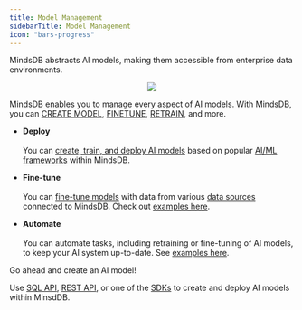```yaml
---
title: Model Management
sidebarTitle: Model Management
icon: "bars-progress"
---
```


MindsDB abstracts AI models, making them accessible from enterprise data environments.

<p align="center">
  <img src="/assets/model-management.png" />
</p>

MindsDB enables you to manage every aspect of AI models. With MindsDB, you can [CREATE MODEL](/mindsdb_sql/sql/create/model), [FINETUNE](/mindsdb_sql/sql/api/finetune), [RETRAIN](/mindsdb_sql/sql/api/retrain), and more.

* **Deploy**
<br></br>You can [create, train, and deploy AI models](/mindsdb_sql/sql/create/model) based on popular [AI/ML frameworks](/integrations/ai-overview) within MindsDB.

* **Fine-tune**
<br></br>You can [fine-tune models](/mindsdb_sql/sql/api/finetune) with data from various [data sources](/integrations/data-overview) connected to MindsDB. Check out [examples here](/use-cases/automated_finetuning/overview).

* **Automate**
<br></br>You can automate tasks, including retraining or fine-tuning of AI models, to keep your AI system up-to-date. See [examples here](/use-cases/ai_workflow_automation/overview).

<Tip>
Go ahead and create an AI model!

Use [SQL API](/mindsdb_sql/overview), [REST API](/rest/overview), or one of the [SDKs](/sdks/overview) to create and deploy AI models within MinsdDB.
</Tip>
